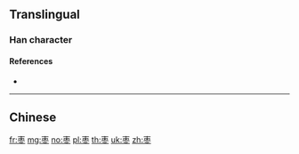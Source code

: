 {{character info/new}}
{{also|棗}}
==Translingual==

===Han character===
{{Han char|rn=75|rad=木|as=04|sn=8|four=|canj=DBY|ids=⿱朿⺀}}

====References====
* {{Han ref|kx=0517.011|hdz=21165.060|uh=67A3|ud=26531}}

----

==Chinese==
{{zh-see|棗}}

[[fr:枣]]
[[mg:枣]]
[[no:枣]]
[[pl:枣]]
[[th:枣]]
[[uk:枣]]
[[zh:枣]]